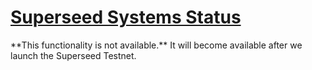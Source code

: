 
# [Superseed Systems Status](https://status.superseed.xyz)

<Callout emoji="🚧">
  **This functionality is not available.** It will become available after we
  launch the Superseed Testnet.
</Callout>
